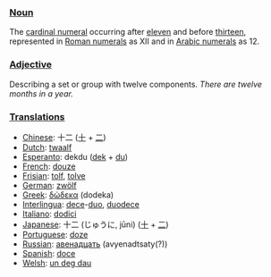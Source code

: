 ===[[Noun]]===
The [[cardinal numeral]] occurring after [[eleven]] and before [[thirteen]], represented in [[Roman numerals]] as XII and in [[Arabic numerals]] as 12.

===[[Adjective]]===
Describing a set or group with twelve components. ''There are twelve months in a year.''

===[[Translation]]s===
*[[Chinese]]: 十二 ([[十]] + [[二]])
*[[Dutch]]: [[twaalf]]
*[[Esperanto]]: dekdu ([[dek]] + [[du]])
*[[French]]: [[douze]]
*[[Frisian]]: [[tolf]], [[tolve]]
*[[German]]: [[zwölf]]
*[[Greek]]: [[δώδεκα]] (dodeka)
*[[Interlingua]]: [[dece]]-[[duo]], [[duodece]]
*[[Italiano]]: [[dodici]]
*[[Japanese]]: 十二 (じゅうに, jūni) ([[十]] + [[二]])
*[[Portuguese]]: [[doze]]
*[[Russian]]: [[авенадцать]] (avyenadtsaty(?))
*[[Spanish]]: [[doce]]
*[[Welsh]]: [[un deg dau]]